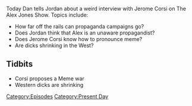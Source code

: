 {{DEFAULTSORT:
    #_EPISODE_0043:May 17, 2017
}}{{Episode
    | title           = May 17, 2017
    | caption         = [https://knowledgefight.libsyn.com/knowledge-fight-may-17-2017 Listen to this episode on Libsyn]
    | episodeNumber   = 43
    | length          = 01:54:53
    | airDate         = May 19, 2017
    | coverageDate    = May 17, 2017
    | episodeType     = [[:Category:Present Day|Present Day]]
    | appearance      = [[Jerome Corsi]]
    | previousEpisode = [[42: March 11, 2014]]
    | nextEpisode     = [[44: May 22, 2017]]
}}

{{Stub}}

Today Dan tells Jordan about a weird interview with Jerome Corsi on The Alex Jones Show. Topics include:

*How far off the rails can propaganda campaigns go?
*Does Jordan think that Alex is an unaware propagandist?
*Does Jerome Corsi know how to pronounce meme?
*Are dicks shrinking in the West?

==Tidbits==

*Corsi proposes a Meme war
*Western dicks are shrinking

[[Category:Episodes]]
[[Category:Present Day]]